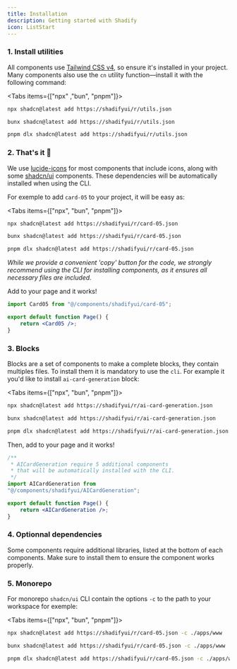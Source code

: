 ```yaml
---
title: Installation
description: Getting started with Shadify
icon: ListStart
---
```


### 1. Install utilities


All components use [Tailwind CSS v4](https://tailwindcss.com/docs/installation/framework-guides/nextjs), so ensure it's installed in your project.
Many components also use the `cn` utility function—install it with the following command:

<Tabs items={["npx" ,"bun", "pnpm"]}>
```bash tab="npx"
npx shadcn@latest add https://shadifyui/r/utils.json
```
 
```bash tab="bun"
bunx shadcn@latest add https://shadifyui/r/utils.json 
```
 
```bash tab="pnpm"
pnpm dlx shadcn@latest add https://shadifyui/r/utils.json
```

</Tabs>

### 2. That's it 🎉

We use [lucide-icons](https://lucide.dev/guide/installation) for most components that include icons, along with some [shadcn/ui](https://ui.shadcn.com/) components. These dependencies will be automatically installed when using the CLI.

For exemple to add `card-05` to your project, it will be easy as:

<Tabs items={["npx", "bun", "pnpm"]}>

```bash tab="npx"
npx shadcn@latest add https://shadifyui/r/card-05.json
```
 
```bash tab="bun"
bunx shadcn@latest add https://shadifyui/r/card-05.json
```
 
```bash tab="pnpm"
pnpm dlx shadcn@latest add https://shadifyui/r/card-05.json
```

</Tabs>

_While we provide a convenient 'copy' button for the code, we strongly recommend using the CLI for installing components, as it ensures all necessary files are included._

Add to your page and it works!

```jsx
import Card05 from "@/components/shadifyui/card-05";

export default function Page() {
    return <Card05 />;
}
```


### 3. Blocks

Blocks are a set of components to make a complete blocks, they contain multiples files. To install them it is mandatory to use the `cli`. For example it you'd like to install `ai-card-generation` block:

<Tabs items={["npx", "bun", "pnpm"]}>
 
```bash tab="npx"
npx shadcn@latest add https://shadifyui/r/ai-card-generation.json
```

```bash tab="bun"
bunx shadcn@latest add https://shadifyui/r/ai-card-generation.json
```
 
```bash tab="pnpm"
pnpm dlx shadcn@latest add https://shadifyui/r/ai-card-generation.json
```

</Tabs>

Then, add to your page and it works!

```jsx
/**
 * AICardGeneration require 5 additional components
 * that will be automatically installed with the CLI.
 */
import AICardGeneration from 
"@/components/shadifyui/AICardGeneration";

export default function Page() {
    return <AICardGeneration />;
}
```

### 4. Optionnal dependencies

Some components require additional libraries, listed at the bottom of each components. Make sure to install them to ensure the component works properly.

### 5. Monorepo

For monorepo `shadcn/ui` CLI contain the options `-c` to the path to your workspace for exemple:

<Tabs items={["npx", "bun", "pnpm"]}>
 
```bash tab="npx"
npx shadcn@latest add https://shadifyui/r/card-05.json -c ./apps/www
```
```bash tab="bun"
bunx shadcn@latest add https://shadifyui/r/card-05.json -c ./apps/www
```
 

```bash tab="pnpm"
pnpm dlx shadcn@latest add https://shadifyui/r/card-05.json -c ./apps/www
```

</Tabs>
